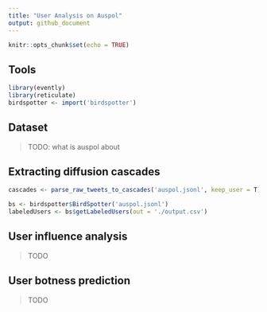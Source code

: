 ```yaml
---
title: "User Analysis on Auspol"
output: github_document
---
```


```r
knitr::opts_chunk$set(echo = TRUE)
```

## Tools

```r
library(evently)
library(reticulate)
birdspotter <- import('birdspotter')
```

## Dataset

> TODO: what is auspol about

## Extracting diffusion cascades

```r
cascades <- parse_raw_tweets_to_cascades('auspol.jsonl', keep_user = T)
```

```r
bs <- birdspotter$BirdSpotter('auspol.jsonl')
labeledUsers <- bs$getLabeledUsers(out = './output.csv')
```

## User influence analysis

> TODO

## User botness prediction

> TODO
